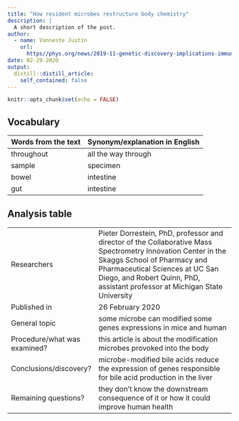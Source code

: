 ```yaml
---
title: "How resident microbes restructure body chemistry"
description: |
  A short description of the post.
author:
  - name: Vanneste Justin
    url:
      https//phys.org/news/2019-11-genetic-discovery-implications-immunity-longer.html: {}
date: 02-29-2020
output:
  distill::distill_article:
    self_contained: false
---
```


```r
knitr::opts_chunk$set(echo = FALSE)
```

## Vocabulary 

| Words from the text | Synonym/explanation in English |
| ------------------- | ------------------------------ |
| throughout   | all the way through     |
| sample       | specimen         |
| bowel   | intestine     |
| gut   | intestine     |

## Analysis table 

|                              |                                                                     |
| ---------------------------- | ------------------------------------------------------------------- |
| Researchers                  | Pieter Dorrestein, PhD, professor and director of the Collaborative Mass Spectrometry Innovation Center in the Skaggs School of Pharmacy and Pharmaceutical Sciences at UC San Diego, and Robert Quinn, PhD, assistant professor at Michigan State University                        |
| Published in                | 26 February 2020                                          |
| General topic               |  some microbe can modified some genes expressions in mice and human                      |
| Procedure/what was examined? | this article is about the modification microbes provoked into the body |
| Conclusions/discovery?       |  microbe-modified bile acids reduce the expression of genes responsible for bile acid production in the liver       |
| Remaining questions?         | they don't know the downstream consequence of it or how it could improve human health |
